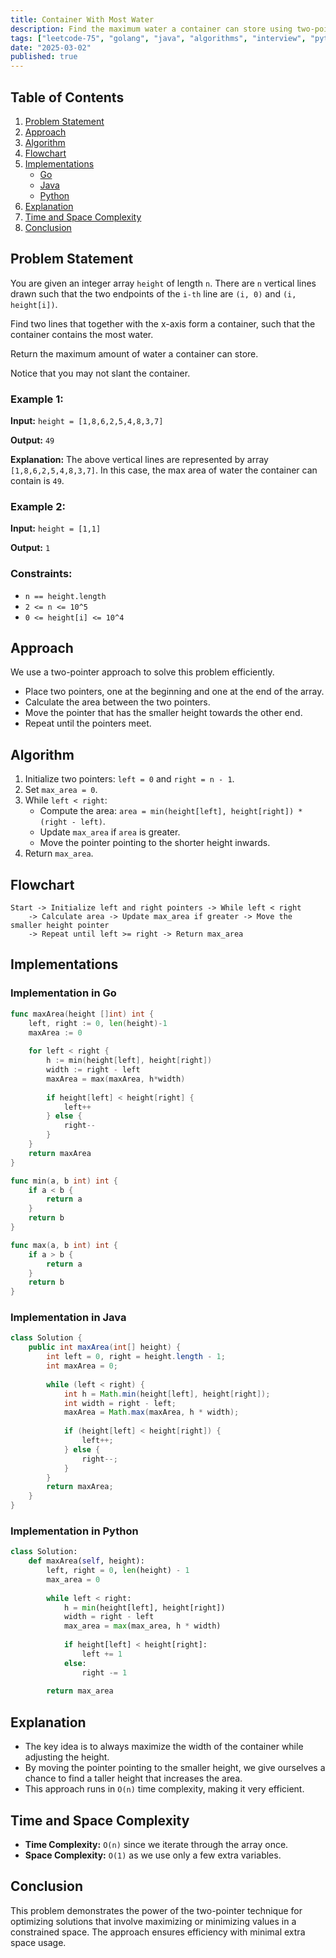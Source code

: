 ```yaml
---
title: Container With Most Water
description: Find the maximum water a container can store using two-pointer approach. Includes Go and Java implementations.
tags: ["leetcode-75", "golang", "java", "algorithms", "interview", "python", "leetcode"]
date: "2025-03-02"
published: true
---
```


## Table of Contents
1. [Problem Statement](#problem-statement)
2. [Approach](#approach)
3. [Algorithm](#algorithm)
4. [Flowchart](#flowchart)
5. [Implementations](#implementations)
   - [Go](#implementation-in-go)
   - [Java](#implementation-in-java)
   - [Python](#implementation-in-python)
6. [Explanation](#explanation)
7. [Time and Space Complexity](#time-and-space-complexity)
8. [Conclusion](#conclusion)

## Problem Statement
You are given an integer array `height` of length `n`. There are `n` vertical lines drawn such that the two endpoints of the `i-th` line are `(i, 0)` and `(i, height[i])`.

Find two lines that together with the x-axis form a container, such that the container contains the most water.

Return the maximum amount of water a container can store.

Notice that you may not slant the container.

### Example 1:
**Input:** `height = [1,8,6,2,5,4,8,3,7]`

**Output:** `49`

**Explanation:** The above vertical lines are represented by array `[1,8,6,2,5,4,8,3,7]`. In this case, the max area of water the container can contain is `49`.

### Example 2:
**Input:** `height = [1,1]`

**Output:** `1`

### Constraints:
- `n == height.length`
- `2 <= n <= 10^5`
- `0 <= height[i] <= 10^4`

## Approach
We use a two-pointer approach to solve this problem efficiently.
- Place two pointers, one at the beginning and one at the end of the array.
- Calculate the area between the two pointers.
- Move the pointer that has the smaller height towards the other end.
- Repeat until the pointers meet.

## Algorithm
1. Initialize two pointers: `left = 0` and `right = n - 1`.
2. Set `max_area = 0`.
3. While `left < right`:
   - Compute the area: `area = min(height[left], height[right]) * (right - left)`.
   - Update `max_area` if `area` is greater.
   - Move the pointer pointing to the shorter height inwards.
4. Return `max_area`.

## Flowchart
```
Start -> Initialize left and right pointers -> While left < right
    -> Calculate area -> Update max_area if greater -> Move the smaller height pointer
    -> Repeat until left >= right -> Return max_area
```

## Implementations
### Implementation in Go
```go
func maxArea(height []int) int {
    left, right := 0, len(height)-1
    maxArea := 0
    
    for left < right {
        h := min(height[left], height[right])
        width := right - left
        maxArea = max(maxArea, h*width)
        
        if height[left] < height[right] {
            left++
        } else {
            right--
        }
    }
    return maxArea
}

func min(a, b int) int {
    if a < b {
        return a
    }
    return b
}

func max(a, b int) int {
    if a > b {
        return a
    }
    return b
}
```

### Implementation in Java
```java
class Solution {
    public int maxArea(int[] height) {
        int left = 0, right = height.length - 1;
        int maxArea = 0;
        
        while (left < right) {
            int h = Math.min(height[left], height[right]);
            int width = right - left;
            maxArea = Math.max(maxArea, h * width);
            
            if (height[left] < height[right]) {
                left++;
            } else {
                right--;
            }
        }
        return maxArea;
    }
}
```

### Implementation in Python

```python
class Solution:
    def maxArea(self, height):
        left, right = 0, len(height) - 1
        max_area = 0
        
        while left < right:
            h = min(height[left], height[right])
            width = right - left
            max_area = max(max_area, h * width)
            
            if height[left] < height[right]:
                left += 1
            else:
                right -= 1
        
        return max_area

```


## Explanation
- The key idea is to always maximize the width of the container while adjusting the height.
- By moving the pointer pointing to the smaller height, we give ourselves a chance to find a taller height that increases the area.
- This approach runs in `O(n)` time complexity, making it very efficient.

## Time and Space Complexity
- **Time Complexity:** `O(n)` since we iterate through the array once.
- **Space Complexity:** `O(1)` as we use only a few extra variables.

## Conclusion
This problem demonstrates the power of the two-pointer technique for optimizing solutions that involve maximizing or minimizing values in a constrained space. The approach ensures efficiency with minimal extra space usage.

